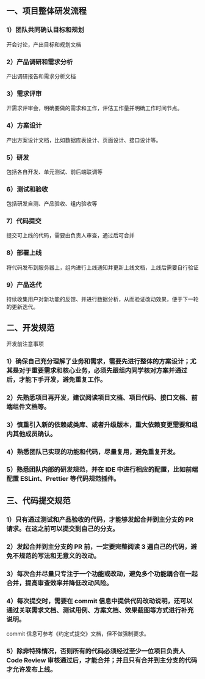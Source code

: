 ## 一、项目整体研发流程
### 1）团队共同确认目标和规划
开会讨论，产出目标和规划文档
### 2）产品调研和需求分析
产出调研报告和需求分析文档
### 3）需求评审
开需求评审会，明确要做的需求和工作，评估工作量并明确工作时间节点。
### 4）方案设计
产出方案设计文档，比如数据库表设计、页面设计、接口设计等。
### 5）研发
包括各自开发、单元测试、前后端联调等
### 6）测试和验收
包括研发自测、产品验收、组内验收等
### 7）代码提交
提交可上线的代码，需要由负责人审查，通过后可合并
### 8）部署上线
将代码发布到服务器上，组内进行上线通知并更新上线文档，上线后需要自行验证
### 9）产品迭代
持续收集用户对新功能的反馈、并进行数据分析，从而验证改动效果，便于下一轮的更新迭代。
## 二、开发规范
开发前注意事项
### 1）确保自己充分理解了业务和需求，需要先进行整体的方案设计；尤其是对于重要需求和核心业务，必须先跟组内同学核对方案并通过后，才能下手开发，避免重复工作。
### 2）先熟悉项目再开发，建议阅读项目文档、项目代码、接口文档、前端组件文档等。
### 3）慎重引入新的依赖或类库、或者升级版本，重大依赖变更需要和组内其他成员确认。
### 4）熟悉团队已实现的功能和代码，尽量复用，避免重复开发。
### 5）熟悉团队内部的研发规范，并在 IDE 中进行相应的配置，比如前端配置 ESLint、Prettier 等代码规范插件。

## 三、代码提交规范
### 1）只有通过测试和产品验收的代码，才能够发起合并到主分支的 PR 请求。在这之前可以提交到自己的分支。
### 2）发起合并到主分支的 PR 前，一定要完整阅读 3 遍自己的代码，避免不规范的写法和无意义的改动。
### 3）每次合并尽量只专注于一个功能或改动，避免多个功能耦合在一起合并，提高审查效率并降低改动风险。
### 4）每次提交时，需要在 commit 信息中提供代码改动说明，还可以通过关联需求文档、测试用例、方案文档、效果截图等方式进行补充说明。
commit 信息可参考《约定式提交》文档，但不做强制要求。
### 5）除非特殊情况，否则所有的代码必须经过至少一位项目负责人 Code Review 审核通过后，才能合并；并且只有合并到主分支的代码才允许发布上线。
